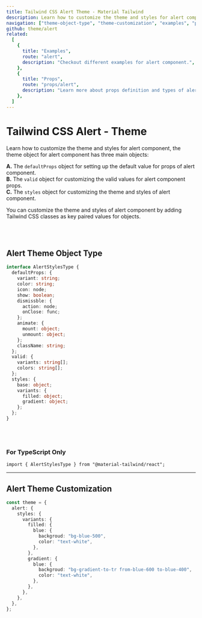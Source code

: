 ```yaml
---
title: Tailwind CSS Alert Theme - Material Tailwind
description: Learn how to customize the theme and styles for alert component.
navigation: ["theme-object-type", "theme-customization", "examples", "props"]
github: theme/alert
related:
  [
    {
      title: "Examples",
      route: "alert",
      description: "Checkout different examples for alert component.",
    },
    {
      title: "Props",
      route: "props/alert",
      description: "Learn more about props definition and types of alert component.",
    },
  ]
---
```


# Tailwind CSS Alert - Theme

Learn how to customize the theme and styles for alert component, the theme object for alert component has three main objects:

**A.** The <Code>defaultProps</Code> object for setting up the default value for props of alert component.<br />
**B.** The <Code>valid</Code> object for customizing the valid values for alert component props.<br />
**C.** The <Code>styles</Code> object for customizing the theme and styles of alert component.<br />

You can customize the theme and styles of alert component by adding Tailwind CSS classes as key paired values for objects.

<br />
<br />

## Alert Theme Object Type

<span id="theme-object-type" className="scroll-mt-48" />

```ts
interface AlertStylesType {
  defaultProps: {
    variant: string;
    color: string;
    icon: node;
    show: boolean;
    dismissble: {
      action: node;
      onClose: func;
    };
    animate: {
      mount: object;
      unmount: object;
    };
    className: string;
  };
  valid: {
    variants: string[];
    colors: string[];
  };
  styles: {
    base: object;
    variants: {
      filled: object;
      gradient: object;
    };
  };
}
```

<br />
<br />

### For TypeScript Only

```tsx
import { AlertStylesType } from "@material-tailwind/react";
```

---

## Alert Theme Customization

<span id="theme-customization" className="scroll-mt-48" />

```ts
const theme = {
  alert: {
    styles: {
      variants: {
        filled: {
          blue: {
            backgroud: "bg-blue-500",
            color: "text-white",
          },
        },
        gradient: {
          blue: {
            backgroud: "bg-gradient-to-tr from-blue-600 to-blue-400",
            color: "text-white",
          },
        },
      },
    },
  },
};
```

<span id="examples" className="scroll-mt-48" />
<span id="props" className="scroll-mt-48" />
